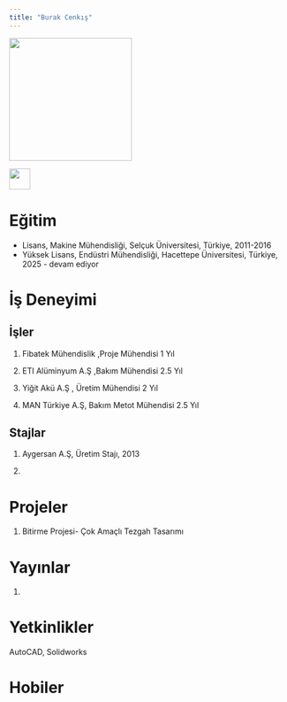 ```yaml
---
title: "Burak Cenkış"
---
```


![](images/pp.jfif){fig-align="center" width="222"}

[![](/assets/linkedin.png){fig-align="left" width="38"}](https://www.linkedin.com/in/burak-cenki%C5%9F-4630b6156/)

# Eğitim

-   Lisans, Makine Mühendisliği, Selçuk Üniversitesi, Türkiye, 2011-2016
-   Yüksek Lisans, Endüstri Mühendisliği, Hacettepe Üniversitesi, Türkiye, 2025 - devam ediyor

# İş Deneyimi

## İşler

1.  Fibatek Mühendislik ,Proje Mühendisi 1 Yıl

2.  ETI Alüminyum A.Ş ,Bakım Mühendisi 2.5 Yıl

3.  Yiğit Akü A.Ş , Üretim Mühendisi 2 Yıl

4.  MAN Türkiye A.Ş, Bakım Metot Mühendisi 2.5 Yıl

## Stajlar

1.  Aygersan A.Ş, Üretim Stajı, 2013

2.  

# Projeler

1.  Bitirme Projesi- Çok Amaçlı Tezgah Tasarımı

# Yayınlar

1.  

# Yetkinlikler

AutoCAD, Solidworks

# Hobiler
